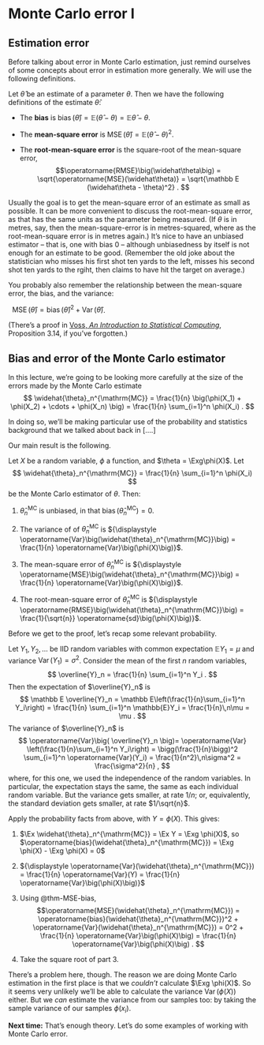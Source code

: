 # Monte Carlo error I

::: {.hidden}
$$\newcommand{\Exg}{\operatorname{\mathbb{E}}} 
\newcommand{\Ex}{\mathbb{E}} 
\newcommand{\Ind}{\mathbb{I}}$$
:::

## Estimation error

Before talking about error in Monte Carlo estimation, just remind ourselves of some concepts about error in estimation more generally. We will use the following definitions.

::: {#def-stats}
Let $\widehat\theta$ be an estimate of a parameter $\theta$. Then we have the following definitions of the estimate $\widehat\theta$:

* The **bias** is $\operatorname{bias}\big(\widehat\theta\big) = \mathbb E\big(\widehat\theta - \theta\big)  = \mathbb E\widehat\theta - \theta$.

* The **mean-square error** is $\operatorname{MSE}\big(\widehat\theta\big) = \mathbb E \big(\widehat\theta - \theta\big)^2$.

* The **root-mean-square error** is the square-root of the mean-square error, $$\operatorname{RMSE}\big(\widehat\theta\big) = \sqrt{\operatorname{MSE}(\widehat\theta)} = \sqrt{\mathbb E (\widehat\theta - \theta)^2} . $$
:::

Usually the goal is to get the mean-square error of an estimate as small as possible. It can be more convenient to discuss the root-mean-square error, as that has the same units as the parameter being measured. (If $\theta$ is in metres, say, then the mean-square-error is in metres-squared, where as the root-mean-square error is in metres again.) It's nice to have an unbiased estimator -- that is, one with bias 0 -- although unbiasedness by itself is not enough for an estimate to be good. (Remember the old joke about the statistician who misses his first shot ten yards to the left, misses his second shot ten yards to the rgiht, then claims to have hit the target on average.)

You probably also remember the relationship between the mean-square error, the bias, and the variance:

::: {#thm-MSE-bias}
 
$\operatorname{MSE}\big(\widehat\theta\big) = \operatorname{bias}\big(\widehat\theta\big)^2 + \operatorname{Var}\big(\widehat\theta\big)$.
:::

(There's a proof in [Voss, *An Introduction to Statistical Computing*](https://leeds.primo.exlibrisgroup.com/permalink/44LEE_INST/1fj430b/cdi_askewsholts_vlebooks_9781118728031), Proposition 3.14, if you've forgotten.)

## Bias and error of the Monte Carlo estimator

In this lecture, we're going to be looking more carefully at the size of the errors made by the Monte Carlo estimate
$$ \widehat{\theta}_n^{\mathrm{MC}} = \frac{1}{n} \big(\phi(X_1) + \phi(X_2) + \cdots + \phi(X_n) \big) = \frac{1}{n} \sum_{i=1}^n \phi(X_i) . $$

In doing so, we'll be making particular use of the probability and statistics background that we talked about back in [....]

Our main result is the following.

::: {#thm-MCerr}
Let $X$ be a random variable, $\phi$ a function, and $\theta = \Exg\phi(X)$. Let
$$ \widehat{\theta}_n^{\mathrm{MC}} = \frac{1}{n} \sum_{i=1}^n \phi(X_i) $$
be the Monte Carlo estimator of $\theta$. Then:

1. $\widehat{\theta}_n^{\mathrm{MC}}$ is unbiased, in that $\operatorname{bias}\big(\widehat{\theta}_n^{\mathrm{MC}}\big) = 0$.

1. The variance of of $\widehat{\theta}_n^{\mathrm{MC}}$ is 
${\displaystyle \operatorname{Var}\big(\widehat{\theta}_n^{\mathrm{MC}}\big) = \frac{1}{n} \operatorname{Var}\big(\phi(X)\big)}$.

1. The mean-square error of $\widehat{\theta}_n^{\mathrm{MC}}$ is 
${\displaystyle \operatorname{MSE}\big(\widehat{\theta}_n^{\mathrm{MC}}\big) = \frac{1}{n} \operatorname{Var}\big(\phi(X)\big)}$.

1. The root-mean-square error of $\widehat{\theta}_n^{\mathrm{MC}}$ is 
${\displaystyle \operatorname{RMSE}\big(\widehat{\theta}_n^{\mathrm{MC}}\big) = \frac{1}{\sqrt{n}} \operatorname{sd}\big(\phi(X)\big)}$.
:::

Before we get to the proof, let's recap some relevant probability.

Let $Y_1, Y_2, \dots$ be IID random variables with common expectation $\mathbb EY_1 = \mu$ and variance $\operatorname{Var}(Y_1) = \sigma^2$. Consider the mean of the first $n$ random variables,
$$ \overline{Y}_n = \frac{1}{n} \sum_{i=1}^n Y_i . $$
Then the expectation of $\overline{Y}_n$ is
$$ \mathbb E \overline{Y}_n = \mathbb E\left(\frac{1}{n}\sum_{i=1}^n Y_i\right) = \frac{1}{n} 
\sum_{i=1}^n \mathbb{E}Y_i = \frac{1}{n}\,n\mu = \mu . $$
The variance of $\overline{Y}_n$ is
$$ \operatorname{Var}\big(  \overline{Y}_n \big)= \operatorname{Var} \left(\frac{1}{n}\sum_{i=1}^n Y_i\right) = \bigg(\frac{1}{n}\bigg)^2 
\sum_{i=1}^n \operatorname{Var}(Y_i) = \frac{1}{n^2}\,n\sigma^2 = \frac{\sigma^2}{n} , $$
where, for this one, we used the independence of the random variables.
In particular, the expectation stays the same, the same as each individual random variable. But the variance gets smaller, at rate $1/n$; or, equivalently, the standard deviation gets smaller, at rate $1/\sqrt{n}$.

::: {.proof}
Apply the probability facts from above, with $Y = \phi(X)$. This gives:

1. $\Ex \widehat{\theta}_n^{\mathrm{MC}} = \Ex Y = \Exg \phi(X)$, so $\operatorname{bias}(\widehat{\theta}_n^{\mathrm{MC}}) = \Exg \phi(X) - \Exg \phi(X) = 0$

1. ${\displaystyle \operatorname{Var}(\widehat{\theta}_n^{\mathrm{MC}}) = \frac{1}{n} \operatorname{Var}(Y) = \frac{1}{n} \operatorname{Var}\big(\phi(X)\big)}$

1. Using @thm-MSE-bias,
$$\operatorname{MSE}(\widehat{\theta}_n^{\mathrm{MC}}) = \operatorname{bias}(\widehat{\theta}_n^{\mathrm{MC}})^2 + \operatorname{Var}(\widehat{\theta}_n^{\mathrm{MC}}) = 0^2 + \frac{1}{n} \operatorname{Var}\big(\phi(X)\big) = \frac{1}{n} \operatorname{Var}\big(\phi(X)\big) . $$

1. Take the square root of part 3.
:::

There's a problem here, though. The reason we are doing Monte Carlo estimation in the first place is that we *couldn't* calculate $\Exg \phi(X)$. So it seems very unlikely we'll be able to calculate the variance $\operatorname{Var}(\phi(X))$ either. But we *can* estimate the variance from our samples too: by taking the sample variance of our samples $\phi(x_i)$.

**Next time:** That's enough theory. Let's do some examples of working with Monte Carlo error.